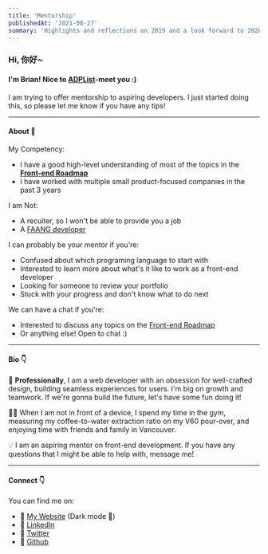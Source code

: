 ```yaml
---
title: 'Mentorship'
publishedAt: '2021-08-27'
summary: 'Highlights and reflections on 2019 and a look forward to 2020.'
---
```


### Hi, 你好~

#### I'm **Brian**! Nice to [ADPList](https://adplist.org/mentors/brian-lau)-meet you :)

I am trying to offer mentorship to aspiring developers. I just started doing this, so please let me know if you have any tips!

---

#### About 🚩

My Competency:

- I have a good high-level understanding of most of the topics in the **[Front-end Roadmap](https://roadmap.sh/frontend)**
- I have worked with multiple small product-focused companies in the past 3 years

I am Not:

- A recuiter, so I won't be able to provide you a job
- A [FAANG developer](https://www.dictionary.com/e/acronyms/faang/)

I can probably be your mentor if you're:

- Confused about which programing language to start with
- Interested to learn more about what's it like to work as a front-end developer
- Looking for someone to review your portfolio
- Stuck with your progress and don't know what to do next

We can have a chat if you're:

- Interested to discuss any topics on the [Front-end Roadmap](https://roadmap.sh/frontend)
- Or anything else! Open to chat :)

---

#### Bio 👇

💼 **Professionally**, I am a web developer with an obsession for well-crafted design, building seamless experiences for users. I'm big on growth and teamwork. If we're gonna build the future, let's have some fun doing it!

🐱‍🏍 When I am not in front of a device, I spend my time in the gym, measuring my coffee-to-water extraction ratio on my V60 pour-over, and enjoying time with friends and family in Vancouver.

💡 I am an aspiring mentor on front-end development. If you have any questions that I might be able to help with, message me!

---

#### Connect 👇

You can find me on:

- 🔗 [My Website](https://www.brian-lau.ca) (Dark mode 🙌)
- 🔗 [LinkedIn](https://www.linkedin.com/in/brian-lau/)
- 🔗 [Twitter](https://twitter.com/wtLau_brian)
- 🔗 [Github](https://github.com/wtLau)
